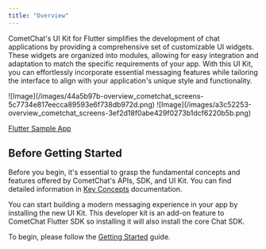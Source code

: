 ```yaml
---
title: "Overview"
---
```


CometChat's UI Kit for Flutter simplifies the development of chat applications by providing a comprehensive set of customizable UI widgets. These widgets are organized into modules, allowing for easy integration and adaptation to match the specific requirements of your app. With this UI Kit, you can effortlessly incorporate essential messaging features while tailoring the interface to align with your application's unique style and functionality.

<Tabs>
<Tab title="Android">
![Image](/images/44a5b97b-overview_cometchat_screens-5c7734e817eecca89593e6f738db972d.png)

</Tab>

<Tab title="iOS">
![Image](/images/a3c52253-overview_cometchat_screens-3ef2d18f0abe429f0273b1dcf6220b5b.png)

</Tab>

</Tabs>

[Flutter Sample App](https://github.com/cometchat/cometchat-sample-app-flutter/tree/v4)

## Before Getting Started

Before you begin, it's essential to grasp the fundamental concepts and features offered by CometChat's APIs, SDK, and UI Kit. You can find detailed information in [Key Concepts](/fundamentals/key-concepts) documentation.

You can start building a modern messaging experience in your app by installing the new UI Kit. This developer kit is an add-on feature to CometChat Flutter SDK so installing it will also install the core Chat SDK.

To begin, please follow the [Getting Started](/ui-kit/flutter/v4/getting-started) guide.
